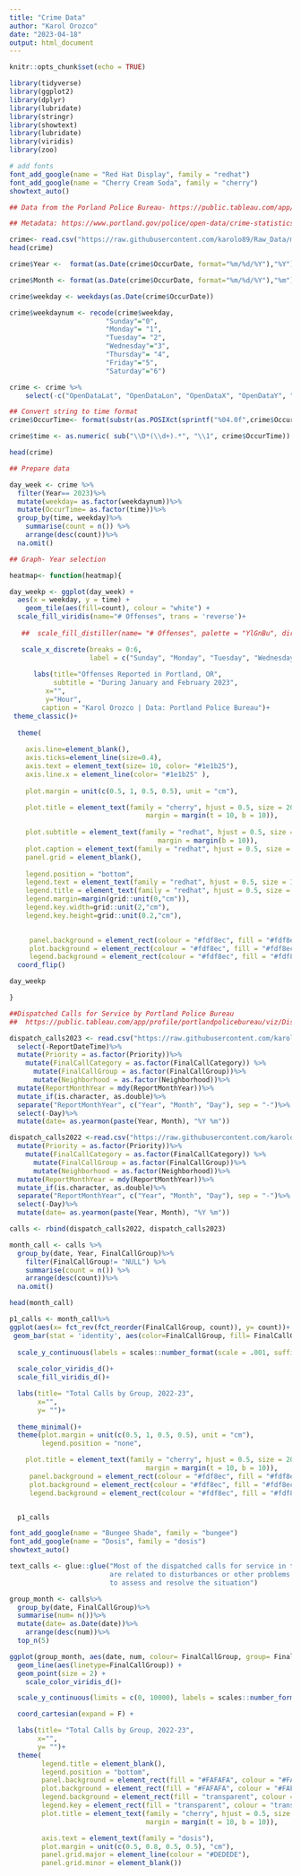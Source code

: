 ```yaml
---
title: "Crime Data"
author: "Karol Orozco"
date: "2023-04-18"
output: html_document
---
```


```r
knitr::opts_chunk$set(echo = TRUE)

library(tidyverse)
library(ggplot2)
library(dplyr)
library(lubridate)
library(stringr)
library(showtext)
library(lubridate)
library(viridis) 
library(zoo)

# add fonts
font_add_google(name = "Red Hat Display", family = "redhat")
font_add_google(name = "Cherry Cream Soda", family = "cherry")
showtext_auto()
```

```r

## Data from the Porland Police Bureau- https://public.tableau.com/app/profile/portlandpolicebureau/viz/New_Monthly_Neighborhood/MonthlyOffenseTotals

## Metadata: https://www.portland.gov/police/open-data/crime-statistics#toc-metadata-for-offense-open-data

crime<- read.csv("https://raw.githubusercontent.com/karolo89/Raw_Data/main/CrimeData-2023.csv")%>%select(-Address)
head(crime)
```

```r


crime$Year <-  format(as.Date(crime$OccurDate, format="%m/%d/%Y"),"%Y")

crime$Month <- format(as.Date(crime$OccurDate, format="%m/%d/%Y"),"%m")

crime$weekday <- weekdays(as.Date(crime$OccurDate))

crime$weekdaynum <- recode(crime$weekday,
                        "Sunday"="0",
                        "Monday"= "1",
                        "Tuesday"= "2",
                        "Wednesday"="3",
                        "Thursday"= "4",
                        "Friday"="5",
                        "Saturday"="6")

crime <- crime %>%
    select(-c("OpenDataLat", "OpenDataLon", "OpenDataX", "OpenDataY", "ReportDate"))
```


```r
## Convert string to time format
crime$OccurTime<- format(substr(as.POSIXct(sprintf("%04.0f",crime$OccurTime), format='%H%M'), 12, 16))

crime$time <- as.numeric( sub("\\D*(\\d+).*", "\\1", crime$OccurTime))

head(crime)
```


```r
## Prepare data

day_week <- crime %>%
  filter(Year== 2023)%>%
  mutate(weekday= as.factor(weekdaynum))%>%
  mutate(OccurTime= as.factor(time))%>%
  group_by(time, weekday)%>%
    summarise(count = n()) %>%
    arrange(desc(count))%>%
  na.omit()
```


```r
## Graph- Year selection

heatmap<- function(heatmap){

day_weekp <- ggplot(day_week) +
  aes(x = weekday, y = time) +
    geom_tile(aes(fill=count), colour = "white") +
  scale_fill_viridis(name="# Offenses", trans = 'reverse')+
  
   ##  scale_fill_distiller(name= "# Offenses", palette = "YlGnBu", direction = 1) +

   scale_x_discrete(breaks = 0:6,
                    label = c("Sunday", "Monday", "Tuesday", "Wednesday","Thursday", "Friday", "Saturday"), expand=c(0,0))+
  
      labs(title="Offenses Reported in Portland, OR",
           subtitle = "During January and February 2023",
         x="", 
         y="Hour", 
        caption = "Karol Orozco | Data: Portland Police Bureau")+
 theme_classic()+
  
  theme(
      
    axis.line=element_blank(),                                               
    axis.ticks=element_line(size=0.4),
    axis.text = element_text(size= 10, color= "#1e1b25"),
    axis.line.x = element_line(color= "#1e1b25" ),
    
    plot.margin = unit(c(0.5, 1, 0.5, 0.5), unit = "cm"), 

    plot.title = element_text(family = "cherry", hjust = 0.5, size = 20, face = "bold", 
                                  margin = margin(t = 10, b = 10)),
   
    plot.subtitle = element_text(family = "redhat", hjust = 0.5, size = 12, 
                                     margin = margin(b = 10)), 
    plot.caption = element_text(family = "redhat", hjust = 0.5, size = 10), 
    panel.grid = element_blank(),
    
    legend.position = "bottom",
    legend.text = element_text(family = "redhat", hjust = 0.5, size = 10),
    legend.title = element_text(family = "redhat", hjust = 0.5, size = 12),
    legend.margin=margin(grid::unit(0,"cm")),
    legend.key.width=grid::unit(2,"cm"),
    legend.key.height=grid::unit(0.2,"cm"),

    
     panel.background = element_rect(colour = "#fdf8ec", fill = "#fdf8ec"),
     plot.background = element_rect(colour = "#fdf8ec", fill = "#fdf8ec"),
     legend.background = element_rect(colour = "#fdf8ec", fill = "#fdf8ec"))+
  coord_flip()

day_weekp

}
```




```r
##Dispatched Calls for Service by Portland Police Bureau
##  https://public.tableau.com/app/profile/portlandpolicebureau/viz/DispatchedCallsforService/DispatchedCalls

dispatch_calls2023 <- read.csv("https://raw.githubusercontent.com/karolo89/Raw_Data/main/dispatchedcalls_opendata_2023_1.csv")%>%
  select(-ReportDateTime)%>%
  mutate(Priority = as.factor(Priority))%>%
    mutate(FinalCallCategory = as.factor(FinalCallCategory)) %>%
      mutate(FinalCallGroup = as.factor(FinalCallGroup))%>%
      mutate(Neighborhood = as.factor(Neighborhood))%>%
  mutate(ReportMonthYear = mdy(ReportMonthYear))%>%
  mutate_if(is.character, as.double)%>%
  separate("ReportMonthYear", c("Year", "Month", "Day"), sep = "-")%>%
  select(-Day)%>%
  mutate(date= as.yearmon(paste(Year, Month), "%Y %m"))

dispatch_calls2022 <-read.csv("https://raw.githubusercontent.com/karolo89/Raw_Data/main/dispatchedcalls_opendata_2022_0.csv")%>%
  mutate(Priority = as.factor(Priority))%>%
    mutate(FinalCallCategory = as.factor(FinalCallCategory)) %>%
      mutate(FinalCallGroup = as.factor(FinalCallGroup))%>%
      mutate(Neighborhood = as.factor(Neighborhood))%>%
  mutate(ReportMonthYear = mdy(ReportMonthYear))%>%
  mutate_if(is.character, as.double)%>%
  separate("ReportMonthYear", c("Year", "Month", "Day"), sep = "-")%>%
  select(-Day)%>%
  mutate(date= as.yearmon(paste(Year, Month), "%Y %m"))

calls <- rbind(dispatch_calls2022, dispatch_calls2023)


```
```r
month_call <- calls %>%
  group_by(date, Year, FinalCallGroup)%>%
    filter(FinalCallGroup!= "NULL") %>%
    summarise(count = n()) %>%
    arrange(desc(count))%>%
  na.omit()

head(month_call)
```
```r

p1_calls <- month_call%>%
ggplot(aes(x= fct_rev(fct_reorder(FinalCallGroup, count)), y= count))+
 geom_bar(stat = 'identity', aes(color=FinalCallGroup, fill= FinalCallGroup))+
  
  scale_y_continuous(labels = scales::number_format(scale = .001, suffix = "K"))+
  
  scale_color_viridis_d()+
  scale_fill_viridis_d()+

  labs(title= "Total Calls by Group, 2022-23",
       x="",
       y= "")+
  
  theme_minimal()+
  theme(plot.margin = unit(c(0.5, 1, 0.5, 0.5), unit = "cm"), 
        legend.position = "none",

    plot.title = element_text(family = "cherry", hjust = 0.5, size = 20, face = "bold", 
                                  margin = margin(t = 10, b = 10)),
     panel.background = element_rect(colour = "#fdf8ec", fill = "#fdf8ec"),
     plot.background = element_rect(colour = "#fdf8ec", fill = "#fdf8ec"),
     legend.background = element_rect(colour = "#fdf8ec", fill = "#fdf8ec"))


  p1_calls
```
```r
font_add_google(name = "Bungee Shade", family = "bungee")
font_add_google(name = "Dosis", family = "dosis")
showtext_auto()

text_calls <- glue::glue("Most of the dispatched calls for service in the last year <br>
                         are related to disturbances or other problems that requiere a police response
                         to assess and resolve the situation")

group_month <- calls%>%
  group_by(date, FinalCallGroup)%>%
  summarise(num= n())%>%
  mutate(date= as.Date(date))%>%
    arrange(desc(num))%>%
  top_n(5)

ggplot(group_month, aes(date, num, colour= FinalCallGroup, group= FinalCallGroup))+
  geom_line(aes(linetype=FinalCallGroup)) +
  geom_point(size = 2) +
    scale_color_viridis_d()+

  scale_y_continuous(limits = c(0, 10000), labels = scales::number_format(scale = .001, suffix = "K"))+

  coord_cartesian(expand = F) +

  labs(title= "Total Calls by Group, 2022-23",
       x="",
       y= "")+ 
  theme(
        legend.title = element_blank(), 
        legend.position = "bottom",
        panel.background = element_rect(fill = "#FAFAFA", colour = "#FAFAFA"), 
        plot.background = element_rect(fill = "#FAFAFA", colour = "#FAFAFA"), 
        legend.background = element_rect(fill = "transparent", colour = "transparent"), 
        legend.key = element_rect(fill = "transparent", colour = "transparent"),
        plot.title = element_text(family = "cherry", hjust = 0.5, size = 14, face = "bold", 
                                  margin = margin(t = 10, b = 10)),

        axis.text = element_text(family = "dosis"),
        plot.margin = unit(c(0.5, 0.8, 0.5, 0.5), "cm"), 
        panel.grid.major = element_line(colour = "#DEDEDE"), 
        panel.grid.minor = element_blank())

```


